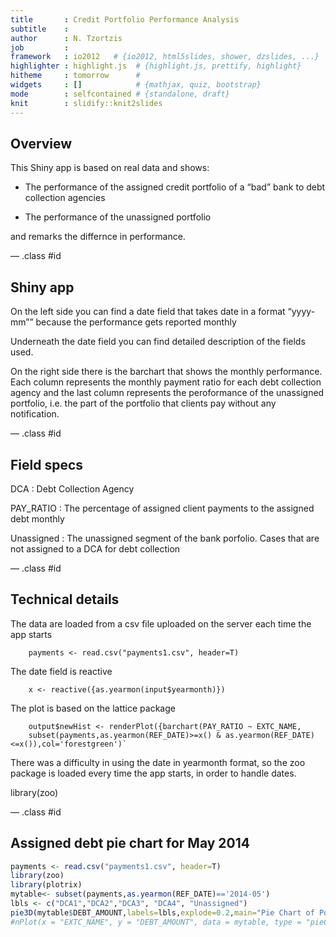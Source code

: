 ```yaml
---
title       : Credit Portfolio Performance Analysis
subtitle    : 
author      : N. Tzortzis
job         : 
framework   : io2012   # {io2012, html5slides, shower, dzslides, ...}
highlighter : highlight.js  # {highlight.js, prettify, highlight}
hitheme     : tomorrow      # 
widgets     : []            # {mathjax, quiz, bootstrap}
mode        : selfcontained # {standalone, draft}
knit        : slidify::knit2slides
---
```


## Overview

This Shiny app is based on real data and shows:



* The performance of the assigned credit portfolio of a "bad" bank to debt collection agencies



* The performance of the unassigned portfolio




and remarks the differnce in performance.

--- .class #id 

## Shiny app

On the left side you can find a date field that takes date in a format "yyyy-mm"" because the performance gets reported monthly



Underneath the date field you can find detailed description of the fields used.




On the right side there is the barchart that shows the monthly performance. Each column represents the monthly payment ratio for each debt collection agency and the last column represents the peroformance of the unassigned portfolio, i.e. the part of the portfolio that clients pay without any notification.

--- .class #id 

## Field specs

DCA : Debt Collection Agency

     
PAY_RATIO : The percentage of assigned client payments to the assigned debt monthly

 
Unassigned : The unassigned segment of the bank porfolio. Cases that are not assigned to a DCA for debt collection  

--- .class #id

## Technical details


The data are loaded from a csv file uploaded on the server each time the app starts
```
    payments <- read.csv("payments1.csv", header=T)
```
The date field is reactive
```
    x <- reactive({as.yearmon(input$yearmonth)})
```
The plot is based on the lattice package
```
    output$newHist <- renderPlot({barchart(PAY_RATIO ~ EXTC_NAME,
    subset(payments,as.yearmon(REF_DATE)>=x() & as.yearmon(REF_DATE)<=x()),col='forestgreen')`
```      
There was a difficulty in using the date in yearmonth format, so the zoo package is loaded every time the app starts, in order to handle dates.

library(zoo)


--- .class #id

## Assigned debt pie chart for May 2014


```r
payments <- read.csv("payments1.csv", header=T)
library(zoo)
library(plotrix)
mytable<- subset(payments,as.yearmon(REF_DATE)=='2014-05')
lbls <- c("DCA1","DCA2","DCA3", "DCA4", "Unassigned")
pie3D(mytable$DEBT_AMOUNT,labels=lbls,explode=0.2,main="Pie Chart of Portfolio Debt",radius=0.9,theta=pi/3)
#nPlot(x = "EXTC_NAME", y = "DEBT_AMOUNT", data = mytable, type = "pieChart",theta=pi/3)

```

